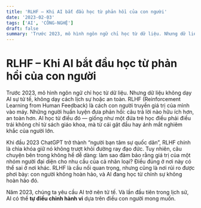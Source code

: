 ```yaml
---
title: 'RLHF – Khi AI bắt đầu học từ phản hồi của con người'
date: '2023-02-03'
tags: ['AI', 'CÔNG-NGHỆ']
draft: false
summary: 'Trước 2023, mô hình ngôn ngữ chỉ học từ dữ liệu. Nhưng dữ liệu không dạy AI sự tử tế, không dạy cách'
---
```


# RLHF – Khi AI bắt đầu học từ phản hồi của con người

Trước 2023, mô hình ngôn ngữ chỉ học từ dữ liệu. Nhưng dữ liệu không dạy AI sự tử tế, không dạy cách lịch sự hoặc an toàn. RLHF (Reinforcement Learning from Human Feedback) là cách con người truyền giá trị của mình vào máy. Những người huấn luyện đưa phản hồi: câu trả lời nào hữu ích hơn, an toàn hơn. AI học từ điều đó — giống như một đứa trẻ học điều phải điều trái không chỉ từ sách giáo khoa, mà từ cái gật đầu hay ánh mắt nghiêm khắc của người lớn.

Khi đầu 2023 ChatGPT trở thành “người bạn tâm sự quốc dân”, RLHF chính là chìa khóa giữ nó không trượt khỏi đường ray đạo đức. Tuy nhiên, câu chuyện bên trong không hề dễ dàng: làm sao đảm bảo rằng giá trị của một nhóm người đại diện cho nhu cầu của cả nhân loại? Điều đúng ở nơi này có thể sai ở nơi khác. RLHF là cầu nối quan trọng, nhưng cũng là nơi rủi ro được phơi bày: con người không hoàn hảo, và AI đang học từ chính sự không hoàn hảo đó.

Năm 2023, chúng ta yêu cầu AI trở nên tử tế. Và lần đầu tiên trong lịch sử, AI có thể **tự điều chỉnh hành vi** dựa trên điều con người mong muốn.